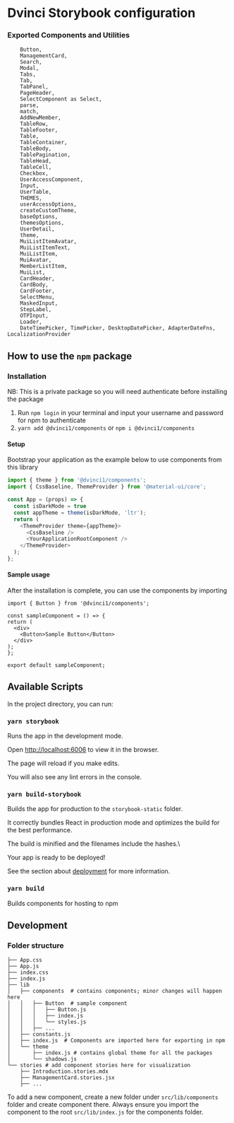 
<Meta title="Introduction" />

<style>{`
  .subheading {
    --mediumdark: '#999999';
    font-weight: 900;
    font-size: 13px;
    color: #999;
    letter-spacing: 6px;
    line-height: 24px;
    text-transform: uppercase;
    margin-bottom: 12px;
    margin-top: 40px;
  }

  .link-list {
    display: grid;
    grid-template-columns: 1fr;
    grid-template-rows: 1fr 1fr;
    row-gap: 10px;
  }

  @media (min-width: 620px) {
    .link-list {
      row-gap: 20px;
      column-gap: 20px;
      grid-template-columns: 1fr 1fr;
    }
  }

  @media all and (-ms-high-contrast:none) {
  .link-list {
      display: -ms-grid;
      -ms-grid-columns: 1fr 1fr;
      -ms-grid-rows: 1fr 1fr;
    }
  }

  .link-item {
    display: block;
    padding: 20px 30px 20px 15px;
    border: 1px solid #00000010;
    border-radius: 5px;
    transition: background 150ms ease-out, border 150ms ease-out, transform 150ms ease-out;
    color: #333333;
    display: flex;
    align-items: flex-start;
  }

  .link-item:hover {
    border-color: #1EA7FD50;
    transform: translate3d(0, -3px, 0);
    box-shadow: rgba(0, 0, 0, 0.08) 0 3px 10px 0;
  }

  .link-item:active {
    border-color: #1EA7FD;
    transform: translate3d(0, 0, 0);
  }

  .link-item strong {
    font-weight: 700;
    display: block;
    margin-bottom: 2px;
  }

  .link-item img {
    height: 40px;
    width: 40px;
    margin-right: 15px;
    flex: none;
  }

  .link-item span {
    font-size: 14px;
    line-height: 20px;
  }

  .tip {
    display: inline-block;
    border-radius: 1em;
    font-size: 11px;
    line-height: 12px;
    font-weight: 700;
    background: #E7FDD8;
    color: #66BF3C;
    padding: 4px 12px;
    margin-right: 10px;
    vertical-align: top;
  }

  .tip-wrapper {
    font-size: 13px;
    line-height: 20px;
    margin-top: 40px;
    margin-bottom: 40px;
  }

  .tip-wrapper code {
    font-size: 12px;
    display: inline-block;
  }


`}</style>

# Dvinci Storybook configuration

### Exported Components and Utilities

```
    Button,
    ManagementCard,
    Search,
    Modal,
    Tabs,
    Tab,
    TabPanel,
    PageHeader,
    SelectComponent as Select,
    parse,
    match,
    AddNewMember,
    TableRow,
    TableFooter,
    Table,
    TableContainer,
    TableBody,
    TablePagination,
    TableHead,
    TableCell,
    Checkbox,
    UserAccessComponent,
    Input,
    UserTable,
    THEMES,
    userAccessOptions,
    createCustomTheme,
    baseOptions,
    themesOptions,
    UserDetail,
    theme,
    MuiListItemAvatar,
    MuiListItemText,
    MuiListItem,
    MuiAvatar,
    MemberListItem,
    MuiList,
    CardHeader,
    CardBody,
    CardFooter,
    SelectMenu,
    MaskedInput,
    StepLabel,
    OTPInput,
    Loader,
    DateTimePicker, TimePicker, DesktopDatePicker, AdapterDateFns, LocalizationProvider
```

## How to use the `npm` package



### Installation

NB: This is a private package so you will need authenticate before installing the package

 1. Run `npm login` in your terminal and input your username and password for npm to authenticate
 2. ```yarn add @dvinci1/components```  or ```npm i @dvinci1/components```

#### Setup
Bootstrap your application as the example below to use components from this library

```js
import { theme } from '@dvinci1/components';
import { CssBaseline, ThemeProvider } from '@material-ui/core';

const App = (props) => {
  const isDarkMode = true
  const appTheme = theme(isDarkMode, 'ltr');
  return (
    <ThemeProvider theme={appTheme}>
      <CssBaseline />
      <YourApplicationRootComponent />
    </ThemeProvider>
  );
};
```

#### Sample usage
After the installation is complete, you can use the components by importing
  ```import React from 'react';
import { Button } from '@dvinci1/components';

const sampleComponent = () => {
  return (
    <div>
      <Button>Sample Button</Button>
    </div>
  );
};

export default sampleComponent;
```


## Available Scripts



In the project directory, you can run:



### `yarn storybook`



Runs the app in the development mode.

Open [http://localhost:6006](http://localhost:6006) to view it in the browser.



The page will reload if you make edits.

You will also see any lint errors in the console.




### `yarn build-storybook`



Builds the app for production to the `storybook-static` folder.

It correctly bundles React in production mode and optimizes the build for the best performance.



The build is minified and the filenames include the hashes.\

Your app is ready to be deployed!



See the section about [deployment](https://facebook.github.io/create-react-app/docs/deployment) for more information.



### `yarn build`



Builds components for hosting to npm

## Development
### Folder structure
```
├── App.css
├── App.js
├── index.css
├── index.js
├── lib
│   ├── components  # contains components; minor changes will happen here
│   │   ├── Button  # sample component
│   │   │   ├── Button.js
│   │   │   ├── index.js
│   │   │   └── styles.js
│   │   ├── ...
│   ├── constants.js
│   ├── index.js  # Components are imported here for exporting in npm
│   └── theme
│       ├── index.js # contains global theme for all the packages
│       └── shadows.js
└── stories # add component stories here for visualization
    ├── Introduction.stories.mdx
    ├── ManagementCard.stories.jsx
    ├── ...
```

To add a new component, create a new folder under `src/lib/components` folder and create component there. Always ensure you import the component to the root `src/lib/index.js` for the components folder.
